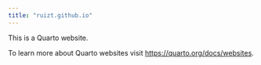 ```yaml
---
title: "ruizt.github.io"
---
```


This is a Quarto website.

To learn more about Quarto websites visit <https://quarto.org/docs/websites>.

